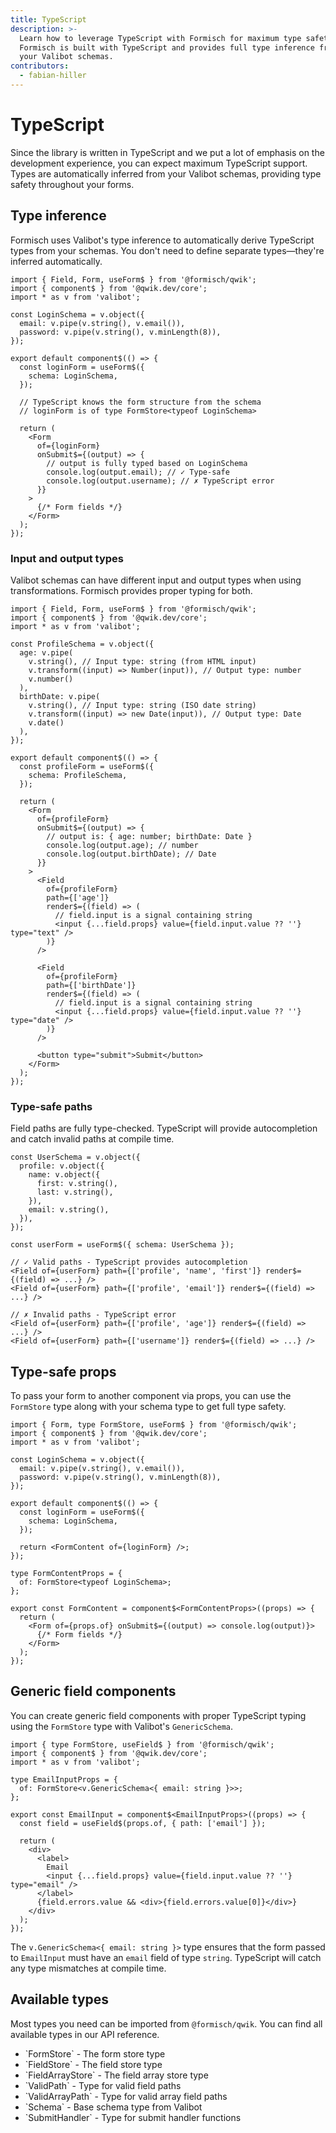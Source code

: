 ```yaml
---
title: TypeScript
description: >-
  Learn how to leverage TypeScript with Formisch for maximum type safety.
  Formisch is built with TypeScript and provides full type inference from
  your Valibot schemas.
contributors:
  - fabian-hiller
---
```



# TypeScript

Since the library is written in TypeScript and we put a lot of emphasis on the development experience, you can expect maximum TypeScript support. Types are automatically inferred from your <Link href="/qwik/guides/define-your-form/">Valibot schemas</Link>, providing type safety throughout your forms.

## Type inference

Formisch uses Valibot's type inference to automatically derive TypeScript types from your schemas. You don't need to define separate types—they're inferred automatically.

```tsx
import { Field, Form, useForm$ } from '@formisch/qwik';
import { component$ } from '@qwik.dev/core';
import * as v from 'valibot';

const LoginSchema = v.object({
  email: v.pipe(v.string(), v.email()),
  password: v.pipe(v.string(), v.minLength(8)),
});

export default component$(() => {
  const loginForm = useForm$({
    schema: LoginSchema,
  });

  // TypeScript knows the form structure from the schema
  // loginForm is of type FormStore<typeof LoginSchema>

  return (
    <Form
      of={loginForm}
      onSubmit$={(output) => {
        // output is fully typed based on LoginSchema
        console.log(output.email); // ✓ Type-safe
        console.log(output.username); // ✗ TypeScript error
      }}
    >
      {/* Form fields */}
    </Form>
  );
});
```

### Input and output types

Valibot schemas can have different input and output types when using transformations. Formisch provides proper typing for both.

```tsx
import { Field, Form, useForm$ } from '@formisch/qwik';
import { component$ } from '@qwik.dev/core';
import * as v from 'valibot';

const ProfileSchema = v.object({
  age: v.pipe(
    v.string(), // Input type: string (from HTML input)
    v.transform((input) => Number(input)), // Output type: number
    v.number()
  ),
  birthDate: v.pipe(
    v.string(), // Input type: string (ISO date string)
    v.transform((input) => new Date(input)), // Output type: Date
    v.date()
  ),
});

export default component$(() => {
  const profileForm = useForm$({
    schema: ProfileSchema,
  });

  return (
    <Form
      of={profileForm}
      onSubmit$={(output) => {
        // output is: { age: number; birthDate: Date }
        console.log(output.age); // number
        console.log(output.birthDate); // Date
      }}
    >
      <Field
        of={profileForm}
        path={['age']}
        render$={(field) => (
          // field.input is a signal containing string
          <input {...field.props} value={field.input.value ?? ''} type="text" />
        )}
      />

      <Field
        of={profileForm}
        path={['birthDate']}
        render$={(field) => (
          // field.input is a signal containing string
          <input {...field.props} value={field.input.value ?? ''} type="date" />
        )}
      />

      <button type="submit">Submit</button>
    </Form>
  );
});
```

### Type-safe paths

Field paths are fully type-checked. TypeScript will provide autocompletion and catch invalid paths at compile time.

```tsx
const UserSchema = v.object({
  profile: v.object({
    name: v.object({
      first: v.string(),
      last: v.string(),
    }),
    email: v.string(),
  }),
});

const userForm = useForm$({ schema: UserSchema });

// ✓ Valid paths - TypeScript provides autocompletion
<Field of={userForm} path={['profile', 'name', 'first']} render$={(field) => ...} />
<Field of={userForm} path={['profile', 'email']} render$={(field) => ...} />

// ✗ Invalid paths - TypeScript error
<Field of={userForm} path={['profile', 'age']} render$={(field) => ...} />
<Field of={userForm} path={['username']} render$={(field) => ...} />
```

## Type-safe props

To pass your form to another component via props, you can use the <Link href="/qwik/api/FormStore/">`FormStore`</Link> type along with your schema type to get full type safety.

```tsx
import { Form, type FormStore, useForm$ } from '@formisch/qwik';
import { component$ } from '@qwik.dev/core';
import * as v from 'valibot';

const LoginSchema = v.object({
  email: v.pipe(v.string(), v.email()),
  password: v.pipe(v.string(), v.minLength(8)),
});

export default component$(() => {
  const loginForm = useForm$({
    schema: LoginSchema,
  });

  return <FormContent of={loginForm} />;
});

type FormContentProps = {
  of: FormStore<typeof LoginSchema>;
};

export const FormContent = component$<FormContentProps>((props) => {
  return (
    <Form of={props.of} onSubmit$={(output) => console.log(output)}>
      {/* Form fields */}
    </Form>
  );
});
```

## Generic field components

You can create generic field components with proper TypeScript typing using the <Link href="/qwik/api/FormStore/">`FormStore`</Link> type with Valibot's `GenericSchema`.

```tsx
import { type FormStore, useField$ } from '@formisch/qwik';
import { component$ } from '@qwik.dev/core';
import * as v from 'valibot';

type EmailInputProps = {
  of: FormStore<v.GenericSchema<{ email: string }>>;
};

export const EmailInput = component$<EmailInputProps>((props) => {
  const field = useField$(props.of, { path: ['email'] });

  return (
    <div>
      <label>
        Email
        <input {...field.props} value={field.input.value ?? ''} type="email" />
      </label>
      {field.errors.value && <div>{field.errors.value[0]}</div>}
    </div>
  );
});
```

The `v.GenericSchema<{ email: string }>` type ensures that the form passed to `EmailInput` must have an `email` field of type `string`. TypeScript will catch any type mismatches at compile time.

## Available types

Most types you need can be imported from `@formisch/qwik`. You can find all available types in our <Link href="/qwik/api/">API reference</Link>.

- <Link href="/qwik/api/FormStore/">`FormStore`</Link> - The form store type
- <Link href="/qwik/api/FieldStore/">`FieldStore`</Link> - The field store type
- <Link href="/qwik/api/FieldArrayStore/">`FieldArrayStore`</Link> - The field
  array store type
- <Link href="/core/api/ValidPath/">`ValidPath`</Link> - Type for valid field
  paths
- <Link href="/core/api/ValidArrayPath/">`ValidArrayPath`</Link> - Type for
  valid array field paths
- <Link href="/core/api/Schema/">`Schema`</Link> - Base schema type from Valibot
- <Link href="/core/api/SubmitHandler/">`SubmitHandler`</Link> - Type for submit
  handler functions
